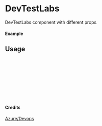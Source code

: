 
<Meta of={DevTestLabs} title="Azure/Devops/DevTestLabs" />

# DevTestLabs

DevTestLabs component with different props.

#### Example

<Canvas of={DevTestLabs.Primary} />

## Usage

```ts
import { DevTestLabs } from "yadl-ui";

const Example = () => {
  return (
      <DevTestLabs />
  );
};

export default Example;
```

#### Credits
[Azure/Devops](https://learn.microsoft.com/en-us/azure/architecture/icons/)
